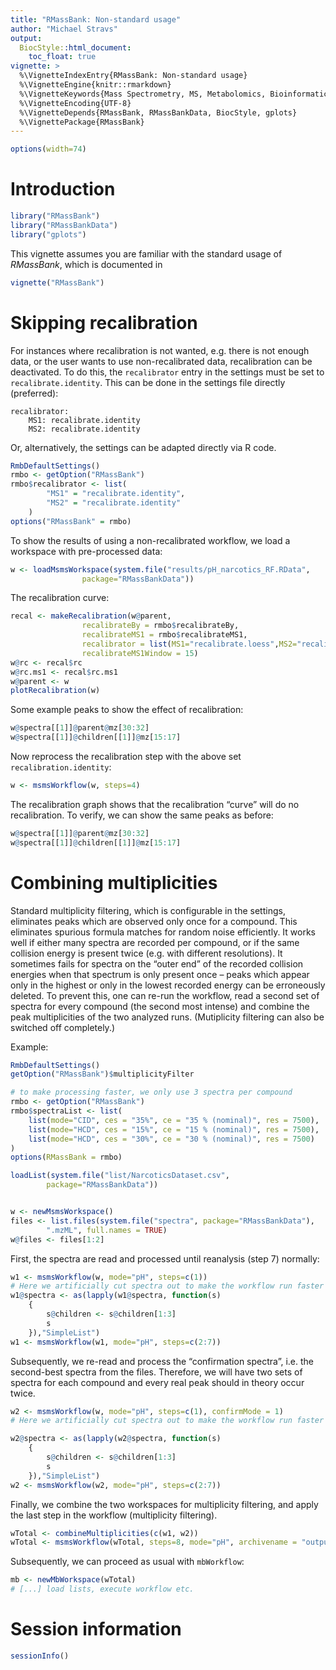 ```yaml
---
title: "RMassBank: Non-standard usage"
author: "Michael Stravs"
output:
  BiocStyle::html_document:
    toc_float: true
vignette: >
  %\VignetteIndexEntry{RMassBank: Non-standard usage}
  %\VignetteEngine{knitr::rmarkdown}
  %\VignetteKeywords{Mass Spectrometry, MS, Metabolomics, Bioinformatics}
  %\VignetteEncoding{UTF-8}
  %\VignetteDepends{RMassBank, RMassBankData, BiocStyle, gplots}
  %\VignettePackage{RMassBank}
---
```

```r
options(width=74)
```
# Introduction

```r
library("RMassBank")
library("RMassBankData")
library("gplots")
```


This vignette assumes you are familiar with the standard usage of
*RMassBank*, which is documented in
```r
vignette("RMassBank")
```

# Skipping recalibration

For instances where recalibration is not wanted, e.g. there is
not enough data, or the user wants to use non-recalibrated
data, recalibration can be deactivated. To do this, the `recalibrator`
entry in the settings must be set to `recalibrate.identity`. This can be
done in the settings file directly (preferred):

````
recalibrator:
    MS1: recalibrate.identity
    MS2: recalibrate.identity
````

Or, alternatively, the settings can be adapted directly via R code.
```r
RmbDefaultSettings()
rmbo <- getOption("RMassBank")
rmbo$recalibrator <- list(
		"MS1" = "recalibrate.identity",
		"MS2" = "recalibrate.identity"
	)
options("RMassBank" = rmbo)
```

To show the results of using a non-recalibrated workflow, we load a workspace
with pre-processed data:

```r
w <- loadMsmsWorkspace(system.file("results/pH_narcotics_RF.RData", 
				package="RMassBankData"))
```

The recalibration curve:
```r
recal <- makeRecalibration(w@parent,
				recalibrateBy = rmbo$recalibrateBy,
				recalibrateMS1 = rmbo$recalibrateMS1,
				recalibrator = list(MS1="recalibrate.loess",MS2="recalibrate.loess"),
				recalibrateMS1Window = 15)
w@rc <- recal$rc
w@rc.ms1 <- recal$rc.ms1
w@parent <- w
plotRecalibration(w)
```

Some example peaks to show the effect of recalibration:
```r
w@spectra[[1]]@parent@mz[30:32]
w@spectra[[1]]@children[[1]]@mz[15:17]
```

Now reprocess the recalibration step with the
above set `recalibration.identity`:

```r
w <- msmsWorkflow(w, steps=4)
```

The recalibration graph shows that the recalibration "curve" will do no
recalibration. To verify, we can show the same peaks as before:

```r
w@spectra[[1]]@parent@mz[30:32]
w@spectra[[1]]@children[[1]]@mz[15:17]
```

# Combining multiplicities

Standard multiplicity filtering, which is configurable in the settings,
eliminates peaks which are observed only once for a compound. This eliminates
spurious formula matches for random noise efficiently. It works
well if either many spectra are recorded per compound, or if the same collision energy
is present twice (e.g. with different resolutions). It sometimes fails
for spectra on the "outer end" of the recorded collision energies when that
spectrum is only present once -- peaks which appear only in the highest or only
in the lowest recorded energy can be erroneously deleted. To prevent this, one
can re-run the workflow, read a second set of spectra for every compound (the
second most intense) and combine the peak multiplicities of the two analyzed
runs. (Mutiplicity filtering can also be switched off completely.)

Example:
```r
RmbDefaultSettings()
getOption("RMassBank")$multiplicityFilter

# to make processing faster, we only use 3 spectra per compound
rmbo <- getOption("RMassBank")
rmbo$spectraList <- list(
    list(mode="CID", ces = "35%", ce = "35 % (nominal)", res = 7500),
    list(mode="HCD", ces = "15%", ce = "15 % (nominal)", res = 7500),
    list(mode="HCD", ces = "30%", ce = "30 % (nominal)", res = 7500)
)
options(RMassBank = rmbo)

loadList(system.file("list/NarcoticsDataset.csv", 
        package="RMassBankData"))


w <- newMsmsWorkspace()
files <- list.files(system.file("spectra", package="RMassBankData"),
        ".mzML", full.names = TRUE)
w@files <- files[1:2]
```
First, the spectra are read and processed until reanalysis (step 7) normally:
```r
w1 <- msmsWorkflow(w, mode="pH", steps=c(1))
# Here we artificially cut spectra out to make the workflow run faster for the vignette:
w1@spectra <- as(lapply(w1@spectra, function(s)
    {
		s@children <- s@children[1:3]
		s
    }),"SimpleList")
w1 <- msmsWorkflow(w1, mode="pH", steps=c(2:7))
```

Subsequently, we re-read and process the "confirmation spectra", i.e. the
second-best spectra from the files. Therefore, we will have two sets of spectra
for each compound and every real peak should in theory occur twice. 
```r
w2 <- msmsWorkflow(w, mode="pH", steps=c(1), confirmMode = 1)
# Here we artificially cut spectra out to make the workflow run faster for the vignette:

w2@spectra <- as(lapply(w2@spectra, function(s)
    {
		s@children <- s@children[1:3]
		s
    }),"SimpleList")
w2 <- msmsWorkflow(w2, mode="pH", steps=c(2:7))
```

Finally, we combine the two workspaces for multiplicity filtering, and apply the
last step in the workflow (multiplicity filtering).

```r
wTotal <- combineMultiplicities(c(w1, w2))
wTotal <- msmsWorkflow(wTotal, steps=8, mode="pH", archivename = "output")
```

Subsequently, we can proceed as usual with `mbWorkflow`:

```r
mb <- newMbWorkspace(wTotal)
# [...] load lists, execute workflow etc.
```



# Session information

```r
sessionInfo()
```
